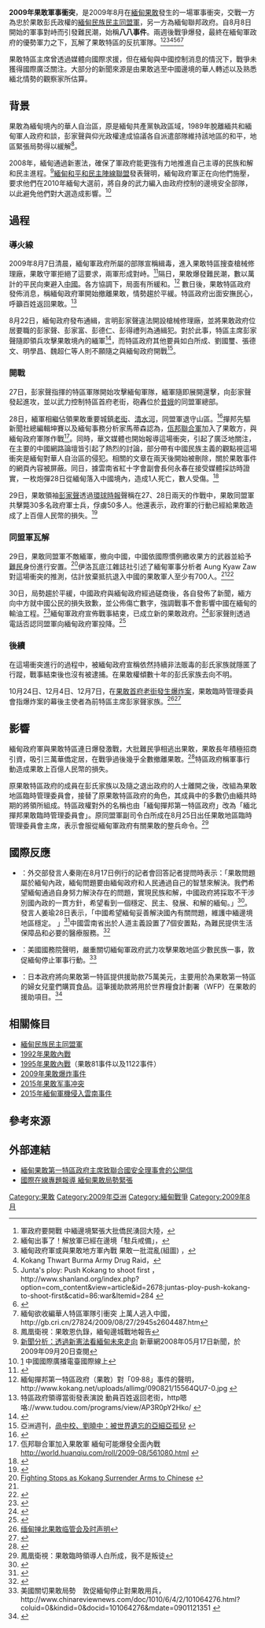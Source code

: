 {{Infobox Military Conflict
|conflict=2009年果敢軍事衝突
|partof=
|image=
|caption=
|date= 2009年8月8日－2009年8月30日
|place=[[果敢|果敢]]
|result=彭氏家族退出果敢特區政府<br>果敢特區政府其餘成員組成新的果敢政府，果敢軍隊接受中央政府整編
|territory=
|combatant1={{MMR-1988}}
|combatant2=[[File:Flag_of_the_Myanmar_National_Democratic_Alliance_Army.svg|22px]] [[緬甸民族民主同盟軍|緬甸民族民主同盟軍]]
|commander1=未明
|commander2=[[彭家聲|彭家聲]]<br>[[彭家富|彭家富]]
|strength1=未明
|strength2=未明
|casualties1= 緬甸軍政府說法：26人陣亡<ref name="cna20090830">緬甸果敢內戰　緬甸：戰事已結束，{{cite web |url=http://www.cna.com.tw/ShowNews/Detail.aspx?pSearchDate=&pNewsID=200908300144&pType0=READTIME&pType1=&pTypeSel=0 |title=存档副本 |accessdate=2009-08-30 |deadurl=yes |archiveurl=https://web.archive.org/web/20090901205918/http://www.cna.com.tw/ShowNews/Detail.aspx?pSearchDate=&pNewsID=200908300144&pType0=READTIME&pType1=&pTypeSel=0 |archivedate=2009-09-01 }}</ref>
|casualties2= 緬甸軍政府說法：8人陣亡<ref name="cna20090830"/>
|casualties3= 中國政府說法：中國平民2死15傷<br/>（統計至2009年8月30日）<ref>雲南通報緬甸果敢地區邊民湧入中國境內事件，http://world.people.com.cn/GB/1029/42354/9952345.html {{Wayback|url=http://world.people.com.cn/GB/1029/42354/9952345.html |date=20090902061744 }}</ref><Ref>
{{Cite web |url=http://www.chinareviewnews.com/doc/1010/6/2/8/101062844.html?coluid=7&kindid=0&docid=101062844 |title=緬甸3炮彈射入我境內　中國邊民2死15傷 |accessdate=2009-09-03 |archive-date=2019-06-03 |archive-url=https://web.archive.org/web/20190603042014/http://www.chinareviewnews.com/doc/1010/6/2/8/101062844.html?coluid=7&kindid=0&docid=101062844 |dead-url=no }}
</Ref>
|notes=
}}
'''2009年果敢軍事衝突'''，是2009年8月在[[緬甸|緬甸]][[果敢|果敢]]發生的一場軍事衝突，交戰一方為忠於果敢彭氏政權的[[緬甸民族民主同盟軍|緬甸民族民主同盟軍]]，另一方為緬甸聯邦政府。自8月8日開始的軍事對峙而引發難民潮，始稱'''八八事件'''。兩週後戰爭爆發，最終在緬甸軍政府的優勢軍力之下，瓦解了果敢特區的反抗軍隊。<ref>軍政府要開戰 中緬邊境緊張大批僑民湧回大陸，{{cite web |url=http://www.xinjunshi.com/Article/sjjq/9272.html |title=存档副本 |accessdate=2009-08-23 |deadurl=yes |archiveurl=https://web.archive.org/web/20090819025337/http://www.xinjunshi.com/Article/sjjq/9272.html |archivedate=2009-08-19 }}</ref><ref>緬甸出事了！解放軍已經在邊境「駐兵戒備」，{{cite web |url=http://www.xinjunshi.com/Article/sjjq/9267.html |title=存档副本 |accessdate=2009-08-23 |deadurl=yes |archiveurl=https://web.archive.org/web/20090817124608/http://www.xinjunshi.com/Article/sjjq/9267.html |archivedate=2009-08-17 }}</ref><ref>緬甸政府軍或與果敢地方軍內戰 果敢一批混亂(組圖) ，{{cite web |url=http://news.backchina.com/2009/8/11/big5_52347.html |title=存档副本 |accessdate=2009-08-23 |deadurl=yes |archiveurl=https://web.archive.org/web/20090901084317/http://news.backchina.com/2009/8/11/big5_52347.html |archivedate=2009-09-01 }}</ref><ref>Kokang Thwart Burma Army Drug Raid，{{cite web |url=http://www.irrawaddy.org/highlight.php?art_id=16525 |title=存档副本 |accessdate=2009-08-28 |deadurl=yes |archiveurl=https://web.archive.org/web/20090903011415/http://www.irrawaddy.org/highlight.php?art_id=16525 |archivedate=2009-09-03 }}</ref><ref>Junta's ploy: Push Kokang to shoot first ，http://www.shanland.org/index.php?option=com_content&view=article&id=2678:juntas-ploy-push-kokang-to-shoot-first&catid=86:war&Itemid=284 {{Wayback|url=http://www.shanland.org/index.php?option=com_content&view=article&id=2678:juntas-ploy-push-kokang-to-shoot-first&catid=86:war&Itemid=284 |date=20090901151337 }}</ref><ref>{{cite news |title=果敢军事冲突或加剧 政府军欲彻底消灭抵抗者_资讯_凤凰网 |url=https://news.ifeng.com/world/special/miandiandongdang/news/200908/0828_7925_1325017.shtml |accessdate=2022-01-14 |work=凤凰网 |archive-date=2022-01-14 |archive-url=https://web.archive.org/web/20220114013731/https://news.ifeng.com/world/special/miandiandongdang/news/200908/0828_7925_1325017.shtml }}</ref><ref>緬甸欲收編華人特區軍隊引衝突 上萬人逃入中國，http://gb.cri.cn/27824/2009/08/27/2945s2604487.htm{{dead link|date=十一月 2017 |bot=InternetArchiveBot }}</ref>

果敢特區主席曾透過媒體向國際求援，但在緬甸與中國控制消息的情況下，戰爭未獲得國際廣泛關注。大部分的新聞來源是由果敢逃至中國邊境的華人轉述以及熟悉緬北情勢的觀察家所估算。

== 背景 ==
{{主|果敢歷史|緬甸共產黨}}

果敢為緬甸境內的華人自治區，原是緬甸共產黨執政區域，1989年脫離緬共和緬甸軍人政府和談，彭家聲與仰光政權達成協議各自派遣部隊維持該地區的和平，地區緊張局勢得以緩解<ref>鳳凰衛視：果敢恩仇錄，緬甸邊城戰地報告</ref>。

2008年，緬甸通過新憲法，確保了軍政府能更強有力地推進自己主導的民族和解和民主進程。<ref>[http://news.xinhuanet.com/newscenter/2008-05/17/content_8193165.htm 新聞分析：透過新憲法看緬甸未來走向] {{Wayback|url=http://news.xinhuanet.com/newscenter/2008-05/17/content_8193165.htm |date=20121010092815 }} 新華網2008年05月17日新聞，於2009年09月20日查閱</ref>[[緬甸和平和民主陣線聯盟|緬甸和平和民主陣線聯盟]]發表聲明，緬甸政府軍正在向他們施壓，要求他們在2010年緬甸大選前，將自身的武力編入由政府控制的邊境安全部隊，以此避免他們對大選造成影響。<ref>[http://gb.cri.cn/27824/2009/08/28/Zt1965s2605642.htm] {{Wayback|url=http://gb.cri.cn/27824/2009/08/28/Zt1965s2605642.htm |date=20130429194627 }}中國國際廣播電臺國際線上</ref>

== 過程 ==
===導火線===
2009年8月7日清晨，緬甸軍政府所屬的部隊宣稱緝毒，進入果敢特區搜查槍械修理廠，果敢守軍拒絕了這要求，兩軍形成對峙。<ref name="chinareviewnews">{{cite news |first= |last= |authorlink= |coauthors= |title=緬甸果敢武裝衝突　是美國挑動還是巧合？ |url=http://www.chinareviewnews.com/doc/1010/6/8/6/101068632.html?coluid=70&kindid=1852&docid=101068632&mdate=0906124526 |work=中國評論新聞網 |publisher=中評社 |date=2009-09-06 |accessdate=2009-09-13 |archive-date=2019-06-06 |archive-url=https://web.archive.org/web/20190606160359/http://www.chinareviewnews.com/doc/1010/6/8/6/101068632.html?coluid=70&kindid=1852&docid=101068632&mdate=0906124526 |dead-url=no }}</ref>隔日，果敢爆發難民潮，數以萬計的平民向東避入[[中國|中國]]。各方協調下，局面有所緩和。<ref name="a statement of kokang">緬甸撣邦第一特區政府（果敢）對「09·88」事件的聲明，http://www.kokang.net/uploads/allimg/090821/15564QU7-0.jpg {{Wayback|url=http://www.kokang.net/uploads/allimg/090821/15564QU7-0.jpg |date=20190603213538 }}</ref>
<!--此事件對果敢特區的社會穩定、經濟發展產生巨大的負面影響，特區政府認為緬甸軍政府的軍事行動造成了果敢數億人民幣的巨大損失。<ref name="a statement of kokang"/>8月10日，果敢特區政府新聞局發佈消息，特區政府正與緬甸進行磋商。-->
數日後，果敢特區政府發佈消息，稱緬甸政府軍開始撤離果敢，情勢趨於平緩。特區政府出面安撫民心，呼籲百姓返回果敢。<ref>特區政府領導當街發表演說 動員百姓返回老街，http嗯咯://www.tudou.com/programs/view/AP3R0pY2Hko/ {{Wayback|url=http://www.tudou.com/programs/view/AP3R0pY2Hko/ |date=20090907052646 }}</ref>

8月22日，緬甸政府發布通緝，言明彭家聲違法開設槍械修理廠，並將果敢政府位居要職的彭家聲、彭家富、彭德仁、彭得禮列為通緝犯。對於此事，特區主席彭家聲隨即領兵攻擊果敢境內的緬軍<ref>{{cite news |first= |last= |authorlink= |coauthors= |title=雲南證實果敢戰事導致緬甸邊民湧入 |url=http://news.bbc.co.uk/chinese/trad/hi/newsid_8220000/newsid_8225800/8225883.stm |work=英國廣播公司 |publisher=BBC中文網 |date=2009-08-28 |accessdate=2009-09-24 |archive-date=2019-06-11 |archive-url=https://web.archive.org/web/20190611114813/http://news.bbc.co.uk/chinese/trad/hi/newsid_8220000/newsid_8225800/8225883.stm |dead-url=no }}</ref>，而特區政府其他要員如白所成、劉國璽、張德文、明學昌、魏超仁等人則不願隨之與緬甸政府開戰<ref>亞洲週刊，[http://www.iasiaweekly.com/archives/1565 咼中校、劉曉中：被世界遺忘的亞細亞孤兒] {{Wayback|url=http://www.iasiaweekly.com/archives/1565 |date=20121101112738 }}</ref>。

===開戰===
27日，彭家聲指揮的特區軍隊開始攻擊緬甸軍隊，緬軍隨即展開還擊，向彭家聲發起進攻，並以武力控制特區首府老街，砲轟位於[[昔娥|昔娥]]的同盟軍總部。

28日，緬軍相繼佔領果敢重要城鎮[[老街市_(果敢)|老街]]、[[清水河|清水河]]，同盟軍退守山區。<ref>{{Cite web |url=http://realtime.zaobao.com/2009/08/090827_26.shtml |title=環球時報 本網讀者：有緬政府軍逃亡中國被抓獲 |accessdate=2009-08-27 |archive-date=2009-08-29 |archive-url=https://web.archive.org/web/20090829072812/http://realtime.zaobao.com/2009/08/090827_26.shtml |dead-url=yes }}</ref>撣邦先驅新聞社總編輯坤賽以及緬甸事務分析家馬蒂森認為，[[佤邦聯合軍|佤邦聯合軍]]加入了果敢方，與緬甸政府軍隊作戰<ref>佤邦聯合軍加入果敢軍 緬甸可能爆發全面內戰 http://world.huanqiu.com/roll/2009-08/561080.html {{Wayback|url=http://world.huanqiu.com/roll/2009-08/561080.html |date=20190609004810 }}</ref>。同時，華文媒體也開始報導這場衝突，引起了廣泛地關注，在主要的中國網路論壇皆引起了熱烈的討論，部分帶有中國民族主義的觀點視這場衝突是緬甸對華人自治區的侵犯。相關的文章在兩天後開始被刪除，關於果敢事件的網頁內容被屏蔽。同日，據雲南省紅十字會副會長何永春在接受媒體採訪時證實，一枚炮彈28日從緬甸落入中國境內，造成1人死亡，數人受傷。<ref>{{Cite web |url=http://news.163.com/09/0829/12/5HSS0D4H0001121M.html |title=缅甸炮弹落入中国境内 造成1死多伤_网易新闻<!-- 机器人生成的标题 --> |access-date=2009-08-29 |archive-url=https://web.archive.org/web/20090902135806/http://news.163.com/09/0829/12/5HSS0D4H0001121M.html |archive-date=2009-09-02 |dead-url=yes }}</ref>

29日，果敢領袖[[彭家聲|彭家聲]]透過[[環球時報|環球時報]]聲稱在27、28日兩天的作戰中，果敢同盟軍共擊斃30多名政府軍士兵，俘虜50多人。他還表示，政府軍的行動已經給果敢造成了上百億人民幣的損失。<ref>{{Cite web |url=http://news.ifeng.com/world/special/miandiandongdang/news/200908/0829_7925_1325892.shtml |title=专访果敢主席彭家声：两天毙俘近百名政府军_资讯_凤凰网<!-- 机器人生成的标题 --> |accessdate=2009-08-30 |archive-date=2019-06-09 |archive-url=https://web.archive.org/web/20190609015150/http://news.ifeng.com/world/special/miandiandongdang/news/200908/0829_7925_1325892.shtml |dead-url=no }}</ref>

===同盟軍瓦解===
29日，果敢同盟軍不敵緬軍，撤向中國，中國依國際慣例繳收果方的武器並給予[[難民|難民]]身份進行安置。<ref name="surrender arms to chinese">[http://www2.irrawaddy.org/article.php?art_id=16667&page=1 Fighting Stops as Kokang Surrender Arms to Chinese] {{Wayback|url=http://www2.irrawaddy.org/article.php?art_id=16667&page=1 |date=20141229062105 }}{{en}}</ref>伊洛瓦底江雜誌社引述了緬甸軍事分析者 Aung Kyaw Zaw 對這場衝突的推測，估計放棄抵抗退入中國的果敢軍人至少有700人。<ref name="surrender arms to chinese"/><ref>{{cite news|first=|last=|authorlink=|coauthors=|title=果敢同盟軍司令彭家富：戰火不會停，投降就是「九死一生」|url=http://blog.ifeng.com/article/3112184.html|work=鳳凰網|publisher=鳳凰網|date=|accessdate=2009-09-24|deadurl=yes|archiveurl=https://web.archive.org/web/20090921044841/http://blog.ifeng.com/article/3112184.html|archivedate=2009-09-21}}</ref>

30日，局勢趨於平緩，中國政府與緬甸政府經過磋商後，各自發佈了新聞，緬方向中方就中國公民的損失致歉，並公佈傷亡數字，強調戰事不會影響中國在緬甸的輸油工程。<ref>{{Cite web |url=http://news.xinhuanet.com/politics/2009-08/30/content_11966630.htm |title=入境緬甸邊民開始陸續返回 |accessdate=2009-08-30 |archive-date=2009-09-02 |archive-url=https://web.archive.org/web/20090902124556/http://news.xinhuanet.com/politics/2009-08/30/content_11966630.htm |dead-url=no }}</ref>緬甸軍政府宣佈戰事結束，已成立新的果敢政府。<ref>{{Cite web |url=http://news.sina.com.hk/cgi-bin/nw/show.cgi/32/1/1/1248508/1.html |title=緬甸宣佈果敢戰事結束 |access-date=2009-08-30 |archive-url=https://web.archive.org/web/20090901145636/http://news.sina.com.hk/cgi-bin/nw/show.cgi/32/1/1/1248508/1.html |archive-date=2009-09-01 |dead-url=yes }}</ref>彭家聲則透過電話否認同盟軍向緬甸政府軍投降。<ref>{{Cite web |url=http://www.fileem.com/index.php/20090831/415.html |title=緬甸政府軍控制口岸 彭家聲否認投降 |accessdate=2009-08-31 |archive-date=2009-09-01 |archive-url=https://web.archive.org/web/20090901183151/http://www.fileem.com/index.php/20090831/415.html |dead-url=yes }}</ref>

===後續===
在這場衝突進行的過程中，被緬甸政府宣稱依然持續非法販毒的彭氏家族就隱匿了行蹤，戰事結束後也沒有被逮捕。在果敢權傾數十年的彭氏家族去向不明。

10月24日、12月4日、12月7日，在[[2009年果敢爆炸事件|果敢首府老街發生爆炸案]]，果敢臨時管理委員會指爆炸案的幕後主使者為前特區主席彭家聲家族。<ref>[http://bbs.fokokang.com/attachments/month_0910/0910251621b645d167c7eb125e.jpg 缅甸掸北果敢临管会及时声明]{{dead link|date=十一月 2017 |bot=InternetArchiveBot }}</ref><ref>{{Cite web |url=http://bbs.fokokang.com/thread-669-1-1.html |title=果敢临管会司法部公告 |accessdate=2009-10-26 |archive-date=2009-12-07 |archive-url=https://web.archive.org/web/20091207085207/http://bbs.fokokang.com/thread-669-1-1.html |dead-url=yes }}</ref>

==影響==
緬甸政府軍與果敢特區連日爆發激戰，大批難民爭相逃出果敢，果敢長年積極招商引資，吸引三萬華僑定居，在戰爭過後幾乎全數撤離果敢。<ref>{{Cite web |url=http://www.takungpao.com/news/09/08/25/junshi05-1131939.htm |title=緬甸果敢兩軍對峙 中緬邊貿重創 |accessdate=2009-09-24 |archive-date=2009-09-28 |archive-url=https://web.archive.org/web/20090928035615/http://www.takungpao.com/news/09/08/25/junshi05-1131939.htm |dead-url=yes }}</ref>特區政府稱軍事行動造成果敢上百億人民幣的損失。

原果敢特區政府的成員在彭氏家族以及隨之退出政府的人士離開之後，改組為果敢地區臨時管理委員會，接替了原果敢特區政府的角色，其成員中的多數仍由緬共時期的將領所組成。特區政權對外的名稱也由「緬甸撣邦第一特區政府」改為「緬北撣邦果敢臨時管理委員會」。原同盟軍副司令白所成在8月25日出任果敢地區臨時管理委員會主席，表示會服從緬甸軍政府有關果敢的整兵命令。<ref>鳳凰衛視：果敢臨時領導人白所成，我不是叛徒</ref>

== 國際反應 ==
*{{PRC}}：外交部發言人秦剛在8月17日例行的記者會回答記者提問時表示：「果敢問題屬於緬甸內政，緬甸問題要由緬甸政府和人民通過自己的智慧來解決。我們希望緬甸通過自身努力解決存在的問題，實現民族和解，中國政府將採取不干涉別國內政的一貫方針，希望看到一個穩定、民主、發展、和解的緬甸。」<ref>{{cite web |url=http://www.chnqiang.com/article/2009/0823/mil_4446.shtml |title=存档副本 |accessdate=2009-08-24 |deadurl=yes |archiveurl=https://archive.is/20120722192405/http://www.chnqiang.com/article/2009/0823/mil_4446.shtml |archivedate=2012-07-22 }}</ref>。發言人姜瑜28日表示，「中國希望緬甸妥善解決國內有關問題，維護中緬邊境地區穩定。 」<ref>{{Cite web |url=http://www.chinanews.com.cn/gn/news/2009/08-28/1839990.shtml |title=中國新聞網 姜瑜：希望緬甸妥善解決國內問題 維護邊境穩定 |accessdate=2009-08-28 |archive-date=2009-08-31 |archive-url=https://web.archive.org/web/20090831151804/http://www.chinanews.com.cn/gn/news/2009/08-28/1839990.shtml |dead-url=no }}</ref>中國雲南省出於人道主義設置了7個安置點，為難民提供生活保障品和必要的醫療服務。<ref>{{Cite web |url=http://news.163.com/09/0828/16/5HQKM7HO0001124J.html |title=雲南設7個安置點 到28日凌晨共湧入約1萬邊民 |access-date=2009-08-28 |archive-url=https://web.archive.org/web/20090831103426/http://news.163.com/09/0828/16/5HQKM7HO0001124J.html |archive-date=2009-08-31 |dead-url=yes }}</ref>
*{{USA}}：美國國務院聲明，嚴重關切緬甸軍政府武力攻擊果敢地區少數民族一事，敦促緬甸停止軍事行動。<ref>美國關切果敢局勢　敦促緬甸停止對果敢用兵，http://www.chinareviewnews.com/doc/1010/6/4/2/101064276.html?coluid=0&kindid=0&docid=101064276&mdate=0901121351 {{Wayback|url=http://www.chinareviewnews.com/doc/1010/6/4/2/101064276.html?coluid=0&kindid=0&docid=101064276&mdate=0901121351 |date=20190610184421 }}</ref>
*{{JPN}}：日本政府將向果敢第一特區提供援助款75萬美元，主要用於為果敢第一特區的婦女兒童們購買食品。這筆援助款將用於世界糧食計劃署（WFP）在果敢的援助項目。<ref>{{Cite web |url=http://finance.ifeng.com/roll/20090822/1130435.shtml |title=日本向果敢第一特區提供援助款75萬美元 |access-date=2009-09-19 |archive-date=2021-04-20 |archive-url=https://web.archive.org/web/20210420171541/http://finance.ifeng.com/roll/20090822/1130435.shtml }}</ref>

== 相關條目 ==
*[[緬甸民族民主同盟軍|緬甸民族民主同盟軍]]
*[[1992年果敢內戰|1992年果敢內戰]]
*[[1995年果敢內戰|1995年果敢內戰]]（果敢81事件以及1122事件）
*[[2009年果敢爆炸事件|2009年果敢爆炸事件]]
*[[2015年果敢军事冲突|2015年果敢军事冲突]]
*[[2015年緬甸軍機侵入雲南事件|2015年緬甸軍機侵入雲南事件]]

== 參考來源 ==
{{reflist|2}}

== 外部連結 ==
* [http://shanstatenews3.googlepages.com/kokangstatement.pdf 緬甸果敢第一特區政府主席致聯合國安全理事會的公開信]{{Wayback|url=http://shanstatenews3.googlepages.com/kokangstatement.pdf |date=20090920051958 }}
* [http://gb.cri.cn/27824/2009/08/28/Zt1965s2605642.htm 國際在線專題報導 緬甸果敢局勢緊張]{{Wayback|url=http://gb.cri.cn/27824/2009/08/28/Zt1965s2605642.htm |date=20130429194627 }}

{{缅甸反政府武装}}

[[Category:果敢|Category:果敢]]
[[Category:2009年亞洲|Category:2009年亞洲]]
[[Category:緬甸戰爭|Category:緬甸戰爭]]
[[Category:2009年8月|Category:2009年8月]]